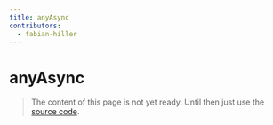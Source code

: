 ```yaml
---
title: anyAsync
contributors:
  - fabian-hiller
---
```


# anyAsync

> The content of this page is not yet ready. Until then just use the [source code](https://github.com/fabian-hiller/valibot/blob/main/library/src/schemas/any/anyAsync.ts).
